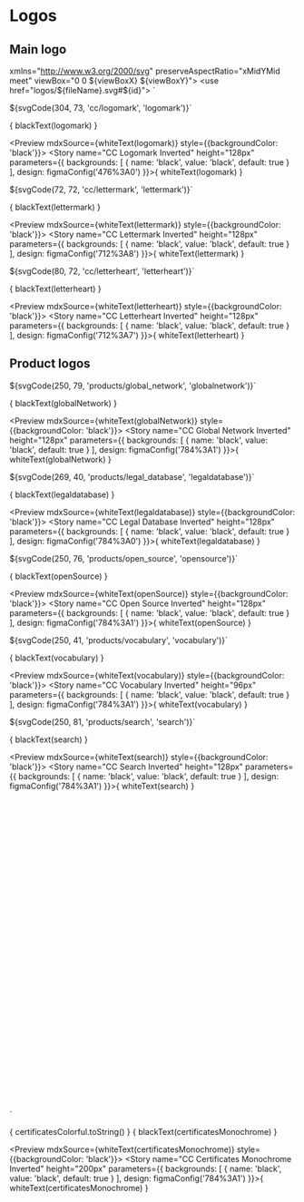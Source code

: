 
<Meta title="Assets/Logos" />

# Logos

## Main logo

  xmlns="http://www.w3.org/2000/svg"
  preserveAspectRatio="xMidYMid meet"
  viewBox="0 0 ${viewBoxX} ${viewBoxY}">
  <use href="logos/${fileName}.svg#${id}"></use>
</svg>`



${svgCode(304, 73, 'cc/logomark', 'logomark')}`

<Preview mdxSource={blackText(logomark)}>
  <Story name="CC Logomark" height="128px" parameters={{
    design: figmaConfig('1%3A13')
  }}>{
    blackText(logomark)
  }</Story>
</Preview>

<Preview mdxSource={whiteText(logomark)} style={{backgroundColor: 'black'}}>
  <Story name="CC Logomark Inverted" height="128px" parameters={{
    backgrounds: [
      { name: 'black', value: 'black', default: true }
    ],
    design: figmaConfig('476%3A0')
  }}>{
    whiteText(logomark)
  }</Story>
</Preview>

${svgCode(72, 72, 'cc/lettermark', 'lettermark')}`

<Preview mdxSource={blackText(lettermark)}>
  <Story name="CC Lettermark" height="128px" parameters={{
    design: figmaConfig('712%3A8')
  }}>{
    blackText(lettermark)
  }</Story>
</Preview>

<Preview mdxSource={whiteText(lettermark)} style={{backgroundColor: 'black'}}>
  <Story name="CC Lettermark Inverted" height="128px" parameters={{
    backgrounds: [
      { name: 'black', value: 'black', default: true }
    ],
    design: figmaConfig('712%3A8')
  }}>{
    whiteText(lettermark)
  }</Story>
</Preview>

${svgCode(80, 72, 'cc/letterheart', 'letterheart')}`

<Preview mdxSource={blackText(letterheart)}>
  <Story name="CC Letterheart" height="128px" parameters={{
    design: figmaConfig('712%3A7')
  }}>{
    blackText(letterheart)
  }</Story>
</Preview>

<Preview mdxSource={whiteText(letterheart)} style={{backgroundColor: 'black'}}>
  <Story name="CC Letterheart Inverted" height="128px" parameters={{
    backgrounds: [
      { name: 'black', value: 'black', default: true }
    ],
    design: figmaConfig('712%3A7')
  }}>{
    whiteText(letterheart)
  }</Story>
</Preview>

## Product logos

${svgCode(250, 79, 'products/global_network', 'globalnetwork')}`

<Preview mdxSource={blackText(globalNetwork)}>
  <Story name="CC Global Network" height="128px" parameters={{
    design: figmaConfig('784%3A1')
  }}>{
    blackText(globalNetwork)
  }</Story>
</Preview>

<Preview mdxSource={whiteText(globalNetwork)} style={{backgroundColor: 'black'}}>
  <Story name="CC Global Network Inverted" height="128px" parameters={{
    backgrounds: [
      { name: 'black', value: 'black', default: true }
    ],
    design: figmaConfig('784%3A1')
  }}>{
    whiteText(globalNetwork)
  }</Story>
</Preview>

${svgCode(269, 40, 'products/legal_database', 'legaldatabase')}`

<Preview mdxSource={blackText(legaldatabase)}>
  <Story name="CC Legal Database" height="128px" parameters={{
    design: figmaConfig('784%3A0')
  }}>{
    blackText(legaldatabase)
  }</Story>
</Preview>

<Preview mdxSource={whiteText(legaldatabase)} style={{backgroundColor: 'black'}}>
  <Story name="CC Legal Database Inverted" height="128px" parameters={{
    backgrounds: [
      { name: 'black', value: 'black', default: true }
    ],
    design: figmaConfig('784%3A0')
  }}>{
    whiteText(legaldatabase)
  }</Story>
</Preview>

${svgCode(250, 76, 'products/open_source', 'opensource')}`

<Preview mdxSource={blackText(openSource)}>
  <Story name="CC Open Source" height="128px" parameters={{
    design: figmaConfig('784%3A1')
  }}>{
    blackText(openSource)
  }</Story>
</Preview>

<Preview mdxSource={whiteText(openSource)} style={{backgroundColor: 'black'}}>
  <Story name="CC Open Source Inverted" height="128px" parameters={{
    backgrounds: [
      { name: 'black', value: 'black', default: true }
    ],
    design: figmaConfig('784%3A1')
  }}>{
    whiteText(openSource)
  }</Story>
</Preview>

${svgCode(250, 41, 'products/vocabulary', 'vocabulary')}`

<Preview mdxSource={blackText(vocabulary)}>
  <Story name="CC Vocabulary" height="96px" parameters={{
    design: figmaConfig('784%3A1')
  }}>{
     blackText(vocabulary)
  }</Story>
</Preview>

<Preview mdxSource={whiteText(vocabulary)} style={{backgroundColor: 'black'}}>
  <Story name="CC Vocabulary Inverted" height="96px" parameters={{
    backgrounds: [
      { name: 'black', value: 'black', default: true }
    ],
    design: figmaConfig('784%3A1')
  }}>{
    whiteText(vocabulary)
  }</Story>
</Preview>

${svgCode(250, 81, 'products/search', 'search')}`

<Preview mdxSource={blackText(search)}>
  <Story name="CC Search" height="128px" parameters={{
    design: figmaConfig('784%3A1')
  }}>{
    blackText(search)
  }</Story>
</Preview>

<Preview mdxSource={whiteText(search)} style={{backgroundColor: 'black'}}>
  <Story name="CC Search Inverted" height="128px" parameters={{
    backgrounds: [
      { name: 'black', value: 'black', default: true }
    ],
    design: figmaConfig('784%3A1')
  }}>{
    whiteText(search)
  }</Story>
</Preview>

<svg
  xmlns="http://www.w3.org/2000/svg"
  preserveAspectRatio="xMidYMid meet"
  viewBox="0 0 160 174">
  <use href="logos/products/certificates.svg#certificates"></use>
  <use href="logos/products/certificates.svg#${type}_dots"></use>
</svg>`


<Preview mdxSource={certificatesColorful}>
  <Story name="CC Certificates Colorful" height="200px" parameters={{
    design: figmaConfig('784%3A1')
  }}>{
    certificatesColorful.toString()
  }</Story>
</Preview>


<Preview mdxSource={blackText(certificatesMonochrome)}>
  <Story name="CC Certificates Monochrome" height="200px" parameters={{
    design: figmaConfig('784%3A1')
  }}>{
    blackText(certificatesMonochrome)
  }</Story>
</Preview>

<Preview mdxSource={whiteText(certificatesMonochrome)} style={{backgroundColor: 'black'}}>
  <Story name="CC Certificates Monochrome Inverted" height="200px" parameters={{
    backgrounds: [
      { name: 'black', value: 'black', default: true }
    ],
    design: figmaConfig('784%3A1')
  }}>{
    whiteText(certificatesMonochrome)
  }</Story>
</Preview>
